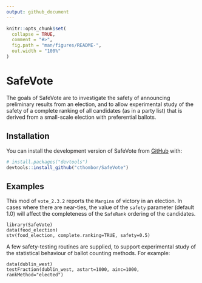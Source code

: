 ```yaml
---
output: github_document
---
```


<!-- README.md is generated from README.Rmd. Please edit that file -->

```r
knitr::opts_chunk$set(
  collapse = TRUE,
  comment = "#>",
  fig.path = "man/figures/README-",
  out.width = "100%"
)
```

# SafeVote

<!-- badges: start -->
<!-- badges: end -->

The goals of SafeVote are to investigate the safety of announcing preliminary
results from an election, and to allow experimental study of the safety of a complete ranking of all candidates (as in a party list) that is derived from a small-scale election with preferential ballots.

## Installation

You can install the development version of SafeVote from [GitHub](https://github.com/) with:

``` r
# install.packages("devtools")
devtools::install_github("cthombor/SafeVote")
```

## Examples

This mod of `vote_2.3.2` reports the `Margins` of victory in an election.  In cases where  there are near-ties, the value of the `safety` parameter (default 1.0) will affect the completeness of the `SafeRank` ordering of the candidates.

```
library(SafeVote)
data(food_election)
stv(food_election, complete.ranking=TRUE, safety=0.5)
```

A few safety-testing routines are supplied, to support experimental study of the statistical behaviour of ballot counting methods.  For example:

```
data(dublin_west)
testFraction(dublin_west, astart=1000, ainc=1000, rankMethod="elected")
```

